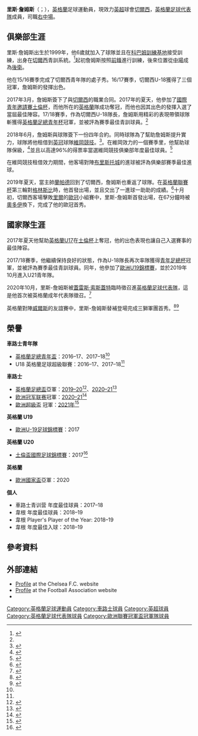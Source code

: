 {{short description|English footballer}}
{{Use dmy dates|date=January 2021}}
{{Refimprove|time=2021-08-03}}
{{noteTA
|G1=Football
|G2=EPL
|T=zh-hans:里斯·詹姆斯; zh-hk:域斯·占士;zh-tw:里斯·詹姆士
|1=zh-cn:詹姆斯;zh-hk:占士;zh-tw:詹姆士;
|2=zh-hans:里斯; zh-hk:域斯;zh-tw:里斯
}}
{{Infobox football biography
| name = 里斯·詹姆斯<br/> Reece James
| image = Reece James 2021.jpg
| image_size = 
| caption =
| fullname = Reece James<ref>{{cite web |url=https://www.premierleague.com/news/1697050 |title=Premier League clubs publish 2019/20 retained lists |publisher=Premier League |date=26 June 2020 |access-date=10 October 2020 |archive-date=2021-06-19 |archive-url=https://web.archive.org/web/20210619150724/https://www.premierleague.com/news/1697050 |dead-url=no }}</ref>
| birth_date = {{birth date and age|1999|12|8|df=y}}<ref>{{cite web |url=https://www.espn.co.uk/football/player/_/id/189007/reece-james |title=Reece James: Overview |publisher=ESPN |access-date=10 October 2020 |archive-date=2021-07-19 |archive-url=https://web.archive.org/web/20210719043852/https://www.espn.co.uk/football/player/_/id/189007/Reece-James |dead-url=no }}</ref>
| birth_place = {{ENG}}[[紅橋_(倫敦)|紅橋]]
| height = {{convert|1.82|m|order=flip}}<ref>{{cite web |url=https://www.premierleague.com/players/14571/Reece-James/overview |title=Reece James: Overview |publisher=Premier League |access-date=13 November 2019 |archive-date=2021-04-17 |archive-url=https://web.archive.org/web/20210417143717/https://www.premierleague.com/players/14571/Reece-James/overview |dead-url=no }}</ref>
| position = [[右中場|右中場]]<ref>{{cite web |url=https://www.premierleague.com/news/1803539 |title=FPL breakout stars: Reece James |publisher=Premier League |date=3 September 2020 |access-date=10 October 2020 |archive-date=2020-12-03 |archive-url=https://web.archive.org/web/20201203084842/https://www.premierleague.com/news/1803539 |dead-url=no }}</ref>
| currentclub = [[切爾西足球俱樂部|切爾西]]
| clubnumber = 24
| youthyears1 = 2006–2018
| youthclubs1 = [[切爾西足球俱樂部|切爾西]]
| years1 = 2018–
| clubs1 = [[切爾西足球俱樂部|切爾西]]
| caps1 = 82
| goals1 = 6
| years2 = 2018–2019
| clubs2 = → [[威根競技足球俱樂部|維根競技]] (外借)
| caps2 = 45
| goals2 = 3
| nationalyears1 = 2017
| nationalteam1 = [[英格蘭18歲以下足球代表隊|英格蘭U18]]
| nationalcaps1 = 3
| nationalgoals1 = 0
| nationalyears2 = 2017–2018
| nationalteam2 = [[英格蘭19歲以下足球代表隊|英格蘭U19]]
| nationalcaps2 = 8
| nationalgoals2 = 0
| nationalyears3 = 2017–
| nationalteam3 = [[英格蘭20歲以下足球代表隊|英格蘭U20]]
| nationalcaps3 = 12
| nationalgoals3 = 0
| nationalyears4 = 2019–
| nationalteam4 = [[英格蘭21歲以下足球代表隊|英格蘭U21]]
| nationalcaps4 = 2
| nationalgoals4 = 0
| nationalyears5 = 2020–
| nationalteam5 = [[英格蘭足球代表隊|英格蘭]]
| nationalcaps5 = 11
| nationalgoals5 = 0
| club-update = 2022年5月22日
| ntupdate = 2022年6月4日
}}

'''里斯·詹姆斯'''（{{lang-en|Reece James}}；{{Bd|1999年|12月8日||}}），[[英格蘭|英格蘭]]足球運動員，現效力[[英超|英超]]球會[[切爾西足球俱樂部|切爾西]]，[[英格蘭足球代表隊|英格蘭足球代表隊]]成員，司職[[右中場|右中場]]。

==俱樂部生涯==
里斯·詹姆斯出生於1999年，他6歲就加入了球隊並且在[[科巴姆訓練基地|科巴姆訓練基地]]接受訓練，出身在[[切爾西|切爾西]]青訓系統。<ref name=Chelsea>{{cite web |url=https://www.chelseafc.com/en/teams/academy/reece-james |title=Profile |access-date=7 November 2018 |publisher=Chelsea F.C. |archive-url=https://web.archive.org/web/20190327122524/https://www.chelseafc.com/en/teams/academy/reece-james |archive-date=27 March 2019}}</ref>起初詹姆斯按照[[前鋒|前鋒]]進行訓練，後來位置從[[中場|中場]]成為[[後衛|後衛]]。

他在15/16賽季完成了切爾西青年隊的處子秀。16/17賽季，切爾西U-18獲得了三個冠軍，詹姆斯的發揮出色。

2017年3月，詹姆斯簽下了與[[切爾西|切爾西]]的職業合同。2017年的夏天，他參加了[[國際青年邀請賽土倫杯|國際青年邀請賽土倫杯]]，而他所在的[[英格蘭|英格蘭]]隊成功奪冠，而他也因其出色的發揮入選了當屆最佳陣容。17/18賽季，作為切爾西U-18隊長，詹姆斯用精彩的表現帶領球隊斬獲得[[英格蘭足總青年杯|英格蘭足總青年杯]]冠軍，並被評為賽季最佳青訓球員。<ref name=Chelsea/>

2018年6月，詹姆斯與球隊簽下一份四年合約。同時球隊為了幫助詹姆斯提升實力，球隊將他租借到[[英冠|英冠]]球隊[[維岡競技|維岡競技]]。<ref>{{cite web |url=https://www.bbc.co.uk/sport/football/44631267 |title=Reece James: Wigan Athletic sign Chelsea full-back on season-long loan |website=BBC Sport |date=27 June 2018 |access-date=27 June 2018 |archive-date=2019-06-13 |archive-url=https://web.archive.org/web/20190613062734/https://www.bbc.co.uk/sport/football/44631267 |dead-url=no }}</ref>。在維岡效力的一個賽季里，他幫助球隊保級，<ref>{{cite web |url=https://www.bbc.co.uk/sport/football/47710254 |title=EFL awards: Che Adams, Teemu Pukki & Billy Sharp on Championship shortlist |website=BBC Sport |date=26 March 2019 |access-date=28 March 2019 |archive-date=2021-01-11 |archive-url=https://web.archive.org/web/20210111113518/https://www.bbc.co.uk/sport/football/47710254 |dead-url=no }}</ref>並且以高達96%的得票率當選維岡競技俱樂部年度最佳球員。<ref name=WiganAwards>{{cite web |url=https://www.wiganathletic.com/news/2019/may/reece-james-scoops-trio-of-awards-at-wigan-athletic-end-of-season-party-in-the-park/ |title=Reece James scoops trio of awards at Wigan Athletic end of season party in the park |publisher=Wigan Athletic F.C. |date=6 May 2019 |access-date=7 May 2019 |archive-date=2019-09-26 |archive-url=https://web.archive.org/web/20190926122937/https://wiganathletic.com/news/2019/may/reece-james-scoops-trio-of-awards-at-wigan-athletic-end-of-season-party-in-the-park/ |dead-url=no }}</ref>

在維岡競技租借效力期間，他客場對陣[[布里斯托城|布里斯托城]]的進球被評為俱樂部賽季最佳進球。

2019年夏天，當主帥[[蘭帕德|蘭帕德]]回到了切爾西，詹姆斯也重返了球隊。在[[英格蘭聯賽杯|英格蘭聯賽杯]]第三輪對[[格林斯比|格林斯比]]時，他首發出場，並且交出了一進球一助助的成績。<ref>{{cite web |url=https://www.bbc.com/sport/football/49736854 |title=Chelsea 7–1 Grimsby Town: Reece James impresses on debut |website=BBC Sport |date=25 September 2019 |access-date=26 September 2019 |archive-date=2019-09-25 |archive-url=https://web.archive.org/web/20190925230119/https://www.bbc.com/sport/football/49736854 |dead-url=no }}</ref>十月初，切爾西客場擊敗[[里爾|里爾]]的[[歐冠|歐冠]]小組賽中，里斯-詹姆斯首發出場，在67分鐘時被[[奧多伊|奧多伊]]換下，完成了他的歐冠首秀。

{{Citation needed|不久之後，完成了個人的英超首秀，主場對[[紐卡素聯|紐卡素聯]]的比賽中，里斯-詹姆斯僅僅在傷停補時替補登場。詹姆斯在切爾西對陣[[水晶宮|水晶宮]]的比賽中首發登場。本場比賽，里斯-詹姆斯貢獻了三次攔截，位列全場最高，傳球40次，成功率達到了85%，那場比賽中，詹姆斯用出色的防守限制了[[韋費特·沙夏|韋費特·沙夏]]的發揮，而他出色的身體素質也讓人印象深刻。在半個賽季的比賽中，詹姆斯在聯賽中出場17次，其中11次首發，貢獻了2個助攻。|time=2021-08-03}}

{{Citation needed|19/20賽季，詹姆斯總共代表切爾西出場26次，收穫了3次助攻，他的助攻數和隊長[[塞薩爾·阿斯皮利奎塔|塞薩爾·阿斯皮利奎塔]]的助攻數相同。在對陣[[阿斯頓維拉|阿斯頓維拉]]的比賽中，他接到[[威廉|威廉]]的回傳之後，精確的傳中，找到了禁區內等待機會的[[亞伯拉罕|亞伯拉罕]]，而亞伯拉罕將球頂進球門。|time=2021-08-03}}

{{Citation needed|2020年1月17日，切爾西官方消息，球隊和里斯·詹姆斯續約至2025年。|time=2021-08-03}}

==國家隊生涯==
2017年夏天他幫助[[英格蘭U17|英格蘭U17]]在[[土倫杯|土倫杯]]上奪冠，他的出色表現也讓自己入選賽事的最佳陣容。

2017/18賽季，他繼續保持良好的狀態，作為U-18隊長再次率隊獲得[[青年足總杯|青年足總杯]]冠軍，並被評為賽季最佳青訓球員。同年，他參加了[[歐洲U19錦標賽|歐洲U19錦標賽]]，並於2019年10月進入U21青年隊。

2020年10月，里斯-詹姆斯被[[蓋雷斯·索斯蓋特|蓋雷斯·索斯蓋特]]臨時徵召進[[英格蘭足球代表隊|英格蘭足球代表隊]]，這是他首次被英格蘭成年代表隊徵召。<ref>{{cite news |url=https://www.chelseafc.com/en/news/2020/10/05/reece-james-earns-maiden-senior-england-call-up |title=Reece James earns maiden senior England call-up |publisher=Chelsea F.C. |date=5 October 2020 |access-date=5 October 2020 |archive-date=2020-10-08 |archive-url=https://web.archive.org/web/20201008094713/https://www.chelseafc.com/en/news/2020/10/05/reece-james-earns-maiden-senior-england-call-up |dead-url=no }}</ref>

英格蘭對陣[[威爾斯足球代表隊|威爾斯]]的友誼賽中，里斯-詹姆斯替補登場完成三獅軍團首秀。<ref>{{cite news |url=https://www.bbc.com/sport/football/54366319 |title=England 3–0 Wales |website=BBC Sport |date=9 October 2020 |access-date=9 October 2020 |archive-date=2020-10-16 |archive-url=https://web.archive.org/web/20201016043444/https://www.bbc.com/sport/football/54366319 |dead-url=no }}</ref><ref>{{cite web |url=https://www.chelseafc.com/en/news/2020/10/08/james-makes-england-debut--batshuayi-bags-belgium-goal |title=James makes England debut |publisher=Chelsea F.C. |date=9 October 2020 |access-date=9 October 2020 |archive-date=2020-10-14 |archive-url=https://web.archive.org/web/20201014171653/https://www.chelseafc.com/en/news/2020/10/08/james-makes-england-debut--batshuayi-bags-belgium-goal |dead-url=no }}</ref>

==榮譽==
'''車路士青年隊'''
*[[英格蘭足總青年盃|英格蘭足總青年盃]]：2016–17、2017–18<ref name=Chelsea/>
*U18 英格蘭足球超級聯賽：2016–17、2017–18<ref name=Chelsea/>

'''車路士'''
*[[英格蘭足總盃|英格蘭足總盃]]亞軍：[[2019–20_FA_Cup|2019–20]]<ref>{{cite news |url=https://www.bbc.co.uk/sport/football/53546100 |title=Arsenal 2–1 Chelsea |first=Phil |last=McNulty |website=BBC Sport |date=1 August 2020 |access-date=1 August 2020 |archive-date=2020-08-01 |archive-url=https://web.archive.org/web/20200801202716/https://www.bbc.co.uk/sport/football/53546100 |dead-url=no }}</ref>、[[2020–21_FA_Cup|2020–21]]<ref>{{cite news |url=https://www.bbc.co.uk/sport/football/57055571 |title=Chelsea 0–1 Leicester City |first=Phil |last=McNulty |website=BBC Sport |date=15 May 2021 |access-date=16 May 2021 |archive-date=2021-06-11 |archive-url=https://web.archive.org/web/20210611123936/https://www.bbc.co.uk/sport/football/57055571 |dead-url=no }}</ref>
*[[欧洲冠军联赛|欧洲冠军联赛]]冠軍：[[2020–21年歐洲冠軍聯賽|2020–21]]<ref>{{cite web |url=https://www.uefa.com/uefachampionsleague/match/2029498--man-city-vs-chelsea/ |title=Man. City 0–1 Chelsea: Updates |publisher=UEFA |access-date=30 May 2021 |archive-date=2021-06-01 |archive-url=https://web.archive.org/web/20210601213552/https://www.uefa.com/uefachampionsleague/match/2029498--man-city-vs-chelsea/ |dead-url=no }}</ref>
*[[歐洲超級盃|歐洲超級盃]] 冠軍：[[2021年歐洲超級盃|2021年]]<ref>{{cite web|url=https://hk.on.cc/hk/bkn/cnt/sport/20210812/bkn-20210812080029744-0812_00882_001.html|title=杜曹神調動！車路士贏維拉利爾奪歐超盃|website=東網|date=2021-08-12 }}</ref>

'''英格蘭 U19'''
*[[歐洲U-19足球錦標賽|歐洲U-19足球錦標賽]]：2017

'''英格蘭 U20'''
*[[土倫盃國際足球錦標賽|土倫盃國際足球錦標賽]]：2017<ref>{{cite news |url=https://www.standard.co.uk/sport/football/chelsea-news-reece-james-named-in-toulon-tournament-best-xi-for-england-triumph-a3563406.html |title=Chelsea defender Reece James named in Toulon best XI after England victory |newspaper=London Evening Standard |date=12 June 2017 |access-date=23 March 2019 |archive-date=2021-01-12 |archive-url=https://web.archive.org/web/20210112091323/https://www.standard.co.uk/sport/football/chelsea-news-reece-james-named-in-toulon-tournament-best-xi-for-england-triumph-a3563406.html |dead-url=no }}</ref>

'''英格蘭'''
* [[歐洲國家盃|歐洲國家盃]]亞軍：2020

'''個人'''
*車路士青训营 年度最佳球員：2017–18
*韋根 年度最佳球員：2018–19
*韋根 Player's Player of the Year: 2018–19
*韋根 年度最佳入球：2018–19

==參考資料==
{{reflist}}

==外部連結==
{{commons category}}
*[https://www.chelseafc.com/en/teams/first-team/reece-james?pageTab=biography Profile] {{Wayback|url=https://www.chelseafc.com/en/teams/first-team/reece-james?pageTab=biography |date=20210302120842 }} at the Chelsea F.C. website
*[https://www.thefa.com/england/mens-seniors/squad/reece-james Profile] {{Wayback|url=https://www.thefa.com/england/mens-seniors/squad/reece-james |date=20210421001108 }} at the Football Association website
*{{UEFA player}}

{{車路士球員名單}}
{{2020年欧洲足球锦标赛英格兰参赛名单}}
{{DEFAULTSORT: James, Reece}}
[[Category:英格蘭足球運動員|Category:英格蘭足球運動員]]
[[Category:車路士球員|Category:車路士球員]]
[[Category:英超球員|Category:英超球員]]
[[Category:英格蘭足球代表隊球員|Category:英格蘭足球代表隊球員]]
[[Category:歐洲聯賽冠軍盃冠軍隊球員|Category:歐洲聯賽冠軍盃冠軍隊球員]]